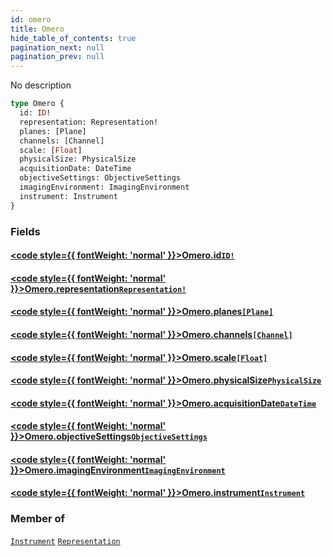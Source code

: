```yaml
---
id: omero
title: Omero
hide_table_of_contents: true
pagination_next: null
pagination_prev: null
---
```








No description

```graphql
type Omero {
  id: ID!
  representation: Representation!
  planes: [Plane]
  channels: [Channel]
  scale: [Float]
  physicalSize: PhysicalSize
  acquisitionDate: DateTime
  objectiveSettings: ObjectiveSettings
  imagingEnvironment: ImagingEnvironment
  instrument: Instrument
}
```


### Fields

#### [<code style={{ fontWeight: 'normal' }}>Omero.<b>id</b></code>](#)<Bullet />[`ID!`](/docs/schemas/mikro/scalars/id) <Badge class="secondary" text="non-null"/> <Badge class="secondary" text="scalar"/>
> 
> 

#### [<code style={{ fontWeight: 'normal' }}>Omero.<b>representation</b></code>](#)<Bullet />[`Representation!`](/docs/schemas/mikro/objects/representation) <Badge class="secondary" text="non-null"/> <Badge class="secondary" text="object"/>
> 
> 

#### [<code style={{ fontWeight: 'normal' }}>Omero.<b>planes</b></code>](#)<Bullet />[`[Plane]`](/docs/schemas/mikro/objects/plane) <Badge class="secondary" text="list"/> <Badge class="secondary" text="object"/>
> 
> 

#### [<code style={{ fontWeight: 'normal' }}>Omero.<b>channels</b></code>](#)<Bullet />[`[Channel]`](/docs/schemas/mikro/objects/channel) <Badge class="secondary" text="list"/> <Badge class="secondary" text="object"/>
> 
> 

#### [<code style={{ fontWeight: 'normal' }}>Omero.<b>scale</b></code>](#)<Bullet />[`[Float]`](/docs/schemas/mikro/scalars/float) <Badge class="secondary" text="list"/> <Badge class="secondary" text="scalar"/>
> 
> 

#### [<code style={{ fontWeight: 'normal' }}>Omero.<b>physicalSize</b></code>](#)<Bullet />[`PhysicalSize`](/docs/schemas/mikro/objects/physical-size) <Badge class="secondary" text="object"/>
> 
> 

#### [<code style={{ fontWeight: 'normal' }}>Omero.<b>acquisitionDate</b></code>](#)<Bullet />[`DateTime`](/docs/schemas/mikro/scalars/date-time) <Badge class="secondary" text="scalar"/>
> 
> 

#### [<code style={{ fontWeight: 'normal' }}>Omero.<b>objectiveSettings</b></code>](#)<Bullet />[`ObjectiveSettings`](/docs/schemas/mikro/objects/objective-settings) <Badge class="secondary" text="object"/>
> 
> 

#### [<code style={{ fontWeight: 'normal' }}>Omero.<b>imagingEnvironment</b></code>](#)<Bullet />[`ImagingEnvironment`](/docs/schemas/mikro/objects/imaging-environment) <Badge class="secondary" text="object"/>
> 
> 

#### [<code style={{ fontWeight: 'normal' }}>Omero.<b>instrument</b></code>](#)<Bullet />[`Instrument`](/docs/schemas/mikro/objects/instrument) <Badge class="secondary" text="object"/>
> 
> 



### Member of

[`Instrument`](/docs/schemas/mikro/objects/instrument)  <Badge class="secondary" text="object"/><Bullet />[`Representation`](/docs/schemas/mikro/objects/representation)  <Badge class="secondary" text="object"/>



